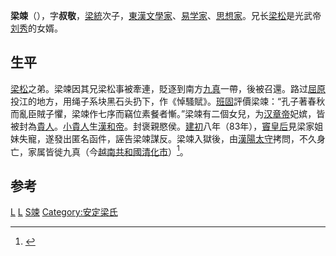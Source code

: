 '''梁竦'''（{{bd|？||83年|catIdx=L,梁}}），字'''叔敬'''，[[梁統|梁統]]次子，[[東漢|東漢]][[文學家|文學家]]、[[易学家|易学家]]、[[思想家|思想家]]。兄长[[梁松|梁松]]是光武帝[[刘秀|刘秀]]的女婿。

== 生平 ==
[[梁松|梁松]]之弟。梁竦因其兄梁松事被牽連，貶逐到南方[[九真|九真]]一帶，後被召還。路过[[屈原|屈原]]投江的地方，用绳子系块黑石头扔下，作《悼騷賦》。[[班固|班固]]評價梁竦：“孔子著春秋而亂臣賊子懼，梁竦作七序而竊位素餐者慚。”梁竦有二個女兒，为[[汉章帝|汉章帝]]妃嫔，皆被封為[[貴人|貴人]]。[[梁贵人_(汉章帝)|小貴人]]生[[漢和帝|漢和帝]]。封褒親愍侯。[[建初_(东汉)|建初]]八年（83年），[[窦皇后_(汉章帝)|竇皇后]]見梁家姐妹失寵，遂發出匿名函件，誣告梁竦謀反。梁竦入獄後，由[[漢陽|漢陽]][[太守|太守]]拷問，不久身亡，家属皆徙九真（今[[越南共和國|越南共和國]][[清化市|清化市]]）<ref>{{Cite book|title=甘肃历代名人研究|last=张建魁编著|first=|publisher=兰州：甘肃科学技术出版社|year=2015.08|isbn=978-7-5424-2176-0|location=|pages=99}}</ref>。

==参考==
{{reflist}}
[[Category:東漢政治人物|L]]
[[Category:漢朝作家|L]]
[[Category:梁姓|S竦]]
[[Category:安定梁氏|Category:安定梁氏]]